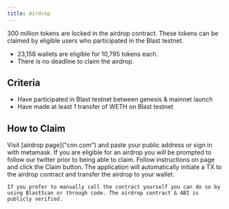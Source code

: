 ```yaml
---
title: Airdrop
---
```



300 million tokens are locked in the airdrop contract. These tokens can be claimed by eligible users who participated in the Blast testnet. 
    
- 23,158 wallets are eligible for 10,795 tokens each.
- There is no deadline to claim the airdrop.

## Criteria ##

- Have participated in Blast testnet between genesis & mainnet launch
- Have made at least 1 transfer of WETH on Blast testnet 

## How to Claim ##

<Steps>
  <Step title="Check Eligibility">
    Visit [airdrop page]("cnn.com") and paste your public address or sign in with metamask.
  </Step>
  <Step title="Follow Socials">
    If you are eligible for an airdrop you will be prompted to follow our twitter prior to being able to claim.
  </Step>
  <Step title="Claim">
    Follow instructions on page and click the Claim button. The application will automatically initiate a TX to the airdrop contract and transfer the airdrop to your wallet.

    If you prefer to manually call the contract yourself you can do so by using BlastScan or through code. The airdrop contract & ABI is publicly verified.
  </Step>
</Steps>

